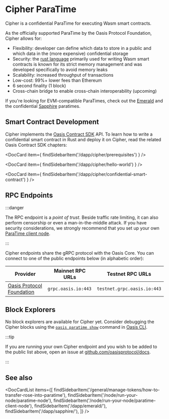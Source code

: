 
# Cipher ParaTime

Cipher is a confidential ParaTime for executing Wasm smart contracts.

As the officially supported ParaTime by the Oasis Protocol Foundation, Cipher
allows for:

* Flexibility: developer can define which data to store in a public
  and which data in the (more expensive) confidential storage
* Security: the [rust language] primarily used for writing Wasm smart contracts
  is known for its strict memory management and was developed specifically to
  avoid memory leaks
* Scalability: increased throughput of transactions
* Low-cost: 99%+ lower fees than Ethereum
* 6 second finality (1 block)
* Cross-chain bridge to enable cross-chain interoperability (upcoming)

If you're looking for EVM-compatible ParaTimes, check out the
[Emerald](../emerald/README.mdx) and the confidential
[Sapphire](../sapphire/README.mdx) paratimes.

[rust language]: https://www.rust-lang.org/

## Smart Contract Development

Cipher implements the [Oasis Contract SDK] API. To learn how to write a
confidential smart contract in Rust and deploy it on Cipher, read the related
Oasis Contract SDK chapters:

<DocCard item={
    findSidebarItem('/dapp/cipher/prerequisites')
} />

<DocCard item={
    findSidebarItem('/dapp/cipher/hello-world')
} />

<DocCard item={
    findSidebarItem('/dapp/cipher/confidential-smart-contract')
} />

## RPC Endpoints

:::danger

The RPC endpoint is a *point of trust*. Beside traffic rate limiting, it can
also perform censorship or even a man-in-the-middle attack. If you have security
considerations, we strongly recommend that you set up your own [ParaTime client
node][paratime-client-node].

:::

Cipher endpoints share the gRPC protocol with the Oasis Core. You can connect to
one of the public endpoints below (in alphabetic order):

[paratime-client-node]: ../../node/run-your-node/paratime-client-node.mdx

| Provider                    | Mainnet RPC URLs    | Testnet RPC URLs            |
|-----------------------------|---------------------|-----------------------------|
| [Oasis Protocol Foundation] | `grpc.oasis.io:443` | `testnet.grpc.oasis.io:443` |

[Oasis Protocol Foundation]: https://oasisprotocol.org

## Block Explorers

No block explorers are available for Cipher yet. Consider debugging the Cipher
blocks using the [`oasis paratime show`] command in [Oasis CLI].

[`oasis paratime show`]: ../../general/manage-tokens/cli/paratime.md#show
[Oasis CLI]: ../../general/manage-tokens/cli/README.md

:::tip

If you are running your own Cipher endpoint and you wish to be added to the
public list above, open an issue at [github.com/oasisprotocol/docs].

:::

[github.com/oasisprotocol/docs]: https://github.com/oasisprotocol/docs

## See also

<DocCardList items={[
    findSidebarItem('/general/manage-tokens/how-to-transfer-rose-into-paratime'),
    findSidebarItem('/node/run-your-node/paratime-node'),
    findSidebarItem('/node/run-your-node/paratime-client-node'),
    findSidebarItem('/dapp/emerald/'),
    findSidebarItem('/dapp/sapphire/'),
]} />

[Oasis Contract SDK]:
  https://github.com/oasisprotocol/oasis-sdk/tree/main/contract-sdk
